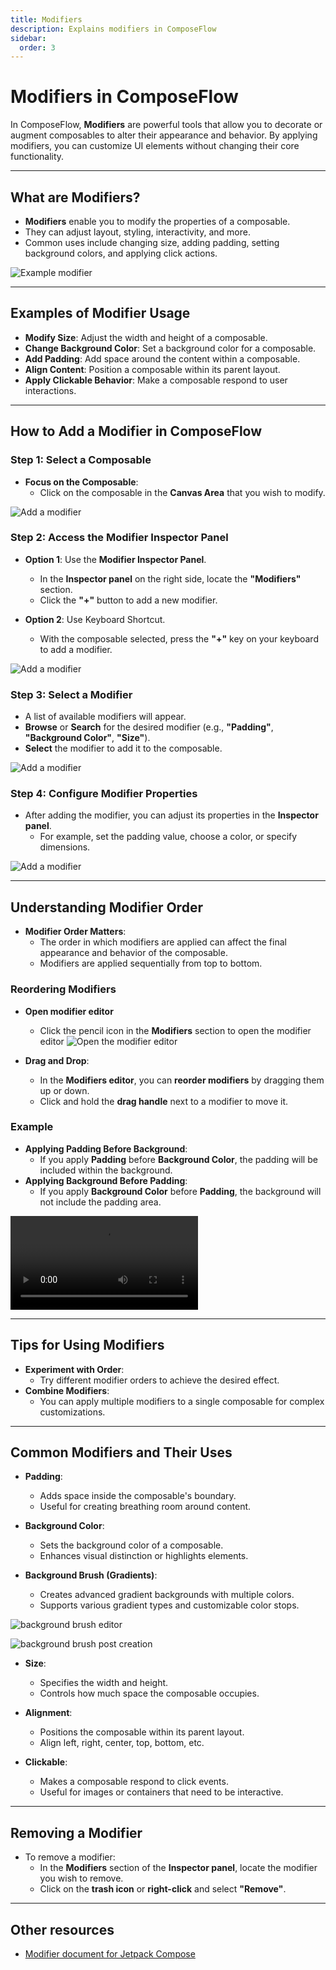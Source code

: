 ```yaml
---
title: Modifiers
description: Explains modifiers in ComposeFlow
sidebar:
  order: 3
---
```


# Modifiers in ComposeFlow

In ComposeFlow, **Modifiers** are powerful tools that allow you to decorate or augment composables to alter their appearance and behavior. By applying modifiers, you can customize UI elements without changing their core functionality.

---

## What are Modifiers?

- **Modifiers** enable you to modify the properties of a composable.
- They can adjust layout, styling, interactivity, and more.
- Common uses include changing size, adding padding, setting background colors, and applying click actions.

![Example modifier](/image/modifier_padding.png)

---

## Examples of Modifier Usage

- **Modify Size**: Adjust the width and height of a composable.
- **Change Background Color**: Set a background color for a composable.
- **Add Padding**: Add space around the content within a composable.
- **Align Content**: Position a composable within its parent layout.
- **Apply Clickable Behavior**: Make a composable respond to user interactions.

---

## How to Add a Modifier in ComposeFlow

### Step 1: Select a Composable

- **Focus on the Composable**:
  - Click on the composable in the **Canvas Area** that you wish to modify.

![Add a modifier](/image/modifier_create_1.png)

### Step 2: Access the Modifier Inspector Panel

- **Option 1**: Use the **Modifier Inspector Panel**.
  - In the **Inspector panel** on the right side, locate the **"Modifiers"** section.
  - Click the **"+"** button to add a new modifier.

- **Option 2**: Use Keyboard Shortcut.
  - With the composable selected, press the **"+"** key on your keyboard to add a modifier.

![Add a modifier](/image/modifier_create_2.png)

### Step 3: Select a Modifier

- A list of available modifiers will appear.
- **Browse** or **Search** for the desired modifier (e.g., **"Padding"**, **"Background Color"**, **"Size"**).
- **Select** the modifier to add it to the composable.

![Add a modifier](/image/modifier_create_3.png)

### Step 4: Configure Modifier Properties

- After adding the modifier, you can adjust its properties in the **Inspector panel**.
  - For example, set the padding value, choose a color, or specify dimensions.

![Add a modifier](/image/modifier_create_4.png)

---

## Understanding Modifier Order

- **Modifier Order Matters**:
  - The order in which modifiers are applied can affect the final appearance and behavior of the composable.
  - Modifiers are applied sequentially from top to bottom.

### Reordering Modifiers

- **Open modifier editor**
  - Click the pencil icon in the **Modifiers** section to open the modifier editor
![Open the modifier editor](/image/open_modifier_editor.png)

- **Drag and Drop**:
  - In the **Modifiers editor**, you can **reorder modifiers** by dragging them up or down.
  - Click and hold the **drag handle** next to a modifier to move it.

### Example

- **Applying Padding Before Background**:
  - If you apply **Padding** before **Background Color**, the padding will be included within the background.
- **Applying Background Before Padding**:
  - If you apply **Background Color** before **Padding**, the background will not include the padding area.

<video controls>
  <source src="/video/modifier_order_matters.webm" type="video/webm" />
</video>

---

## Tips for Using Modifiers

- **Experiment with Order**:
  - Try different modifier orders to achieve the desired effect.
- **Combine Modifiers**:
  - You can apply multiple modifiers to a single composable for complex customizations.

---

## Common Modifiers and Their Uses

- **Padding**:
  - Adds space inside the composable's boundary.
  - Useful for creating breathing room around content.

- **Background Color**:
  - Sets the background color of a composable.
  - Enhances visual distinction or highlights elements.

- **Background Brush (Gradients)**:
  - Creates advanced gradient backgrounds with multiple colors.
  - Supports various gradient types and customizable color stops.

![background brush editor](/image/background_brush_editor.png)

![background brush post creation](/image/background_brush_post.png)

- **Size**:
  - Specifies the width and height.
  - Controls how much space the composable occupies.

- **Alignment**:
  - Positions the composable within its parent layout.
  - Align left, right, center, top, bottom, etc.

- **Clickable**:
  - Makes a composable respond to click events.
  - Useful for images or containers that need to be interactive.

---

## Removing a Modifier

- To remove a modifier:
  - In the **Modifiers** section of the **Inspector panel**, locate the modifier you wish to remove.
  - Click on the **trash icon** or **right-click** and select **"Remove"**.

---

## Other resources

- [Modifier document for Jetpack Compose](https://developer.android.com/develop/ui/compose/modifiers)
